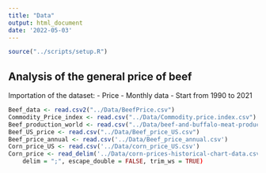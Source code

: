```yaml
---
title: "Data"
output: html_document
date: '2022-05-03'
---
```


```r
source("../scripts/setup.R")
```

## Analysis of the general price of beef 

Importation of the dataset:
- Price 
- Monthly data
- Start from 1990 to 2021

```r
Beef_data <- read.csv2("../Data/BeefPrice.csv")
Commodity_Price_index <- read.csv("../Data/Commodity.price.index.csv")
Beef_production_world <- read.csv("../Data/beef-and-buffalo-meat-production-tonnes.csv")
Beef_US_price <- read.csv("../Data/Beef_price_US.csv")
Beef_price_annual <- read.csv('../Data/Beef_price_annual.csv')
Corn_price_US <- read.csv('../Data/corn_price_US.csv')
Corn_price <- read_delim('../Data/corn-prices-historical-chart-data.csv'), 
    delim = ";", escape_double = FALSE, trim_ws = TRUE)
```



